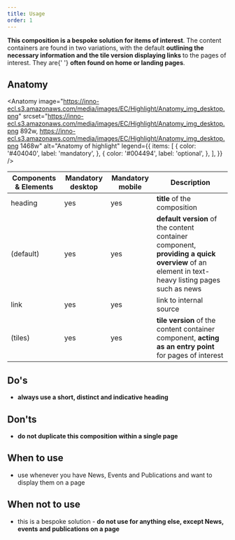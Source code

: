 ```yaml
---
title: Usage
order: 1
---
```



<Paragraph size="lead">
  <strong>This composition is a bespoke solution for items of interest</strong>.
  The content containers are found in two variations, with the default
  <strong>
    outlining the necessary information and the tile version displaying links
  </strong>
  to the pages of interest. They are{' '}
  <strong>often found on home or landing pages</strong>.
</Paragraph>

## Anatomy

<Anatomy
  image="https://inno-ecl.s3.amazonaws.com/media/images/EC/Highlight/Anatomy_img_desktop.png"
  srcset="https://inno-ecl.s3.amazonaws.com/media/images/EC/Highlight/Anatomy_img_desktop.png 892w, https://inno-ecl.s3.amazonaws.com/media/images/EC/Highlight/Anatomy_img_desktop.png 1468w"
  alt="Anatomy of highlight"
  legend={{
    items: [
      {
        color: '#404040',
        label: 'mandatory',
      },
      {
        color: '#004494',
        label: 'optional',
      },
    ],
  }}
/>

| Components & Elements                                                                   | Mandatory desktop | Mandatory mobile | Description                                                                                                                                   |
| --------------------------------------------------------------------------------------- | ----------------- | ---------------- | --------------------------------------------------------------------------------------------------------------------------------------------- |
| heading                                                                                 | yes               | yes              | **title** of the composition                                                                                                                  |
| <Link to="/ec/compositions/content-item/usage/" label="content containers" /> (default) | yes               | yes              | **default version** of the content container component, **providing a quick overview** of an element in text-heavy listing pages such as news |
| link                                                                                    | yes               | yes              | link to internal source                                                                                                                       |
| <Link to="/ec/compositions/content-item/usage/" label="content containers" /> (tiles)   | yes               | yes              | **tile version** of the content container component, **acting as an entry point** for pages of interest                                       |

## Do's

- **always use a short, distinct and indicative heading**

## Don'ts

- **do not duplicate this composition within a single page**

## When to use

- use whenever you have News, Events and Publications and want to display them on a page

## When not to use

- this is a bespoke solution - **do not use for anything else, except News, events and publications on a page**

